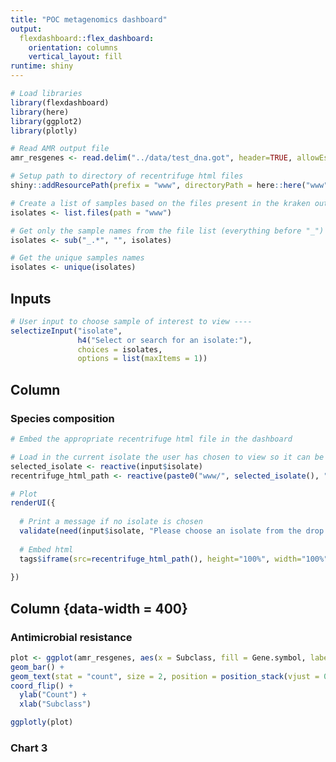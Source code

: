 ```yaml
---
title: "POC metagenomics dashboard"
output: 
  flexdashboard::flex_dashboard:
    orientation: columns
    vertical_layout: fill
runtime: shiny
---
```


```r
# Load libraries
library(flexdashboard)
library(here)
library(ggplot2)
library(plotly)

# Read AMR output file
amr_resgenes <- read.delim("../data/test_dna.got", header=TRUE, allowEscapes=FALSE, sep="\t",  quote="", na.strings="", comment.char="")

# Setup path to directory of recentrifuge html files
shiny::addResourcePath(prefix = "www", directoryPath = here::here("www"))

# Create a list of samples based on the files present in the kraken output directory
isolates <- list.files(path = "www")

# Get only the sample names from the file list (everything before "_")
isolates <- sub("_.*", "", isolates)

# Get the unique samples names
isolates <- unique(isolates)
```

Inputs {.sidebar}
-----------------------------------------------------------------------

```r
# User input to choose sample of interest to view ----
selectizeInput("isolate",
               h4("Select or search for an isolate:"),
               choices = isolates,
               options = list(maxItems = 1))
```
    
Column {data-width=600}
-------------------------------------
    
### Species composition
    
```r
# Embed the appropriate recentrifuge html file in the dashboard

# Load in the current isolate the user has chosen to view so it can be used for "recentrifuge_html_path"
selected_isolate <- reactive(input$isolate)
recentrifuge_html_path <- reactive(paste0("www/", selected_isolate(), "_kr2_output.krk.rcf.html"))

# Plot
renderUI({
  
  # Print a message if no isolate is chosen
  validate(need(input$isolate, "Please choose an isolate from the drop down box to create a plot"))
  
  # Embed html
  tags$iframe(src=recentrifuge_html_path(), height="100%", width="100%")
  
})
```
   
Column {data-width = 400}
-------------------------------------
   
### Antimicrobial resistance

```r
plot <- ggplot(amr_resgenes, aes(x = Subclass, fill = Gene.symbol, label = Gene.symbol)) +
geom_bar() +
geom_text(stat = "count", size = 2, position = position_stack(vjust = 0.5)) +
coord_flip() +
  ylab("Count") +
  xlab("Subclass")

ggplotly(plot)
```   
 
### Chart 3
    
```r

```

